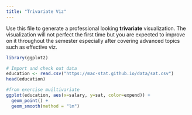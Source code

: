 ```yaml
---
title: "Trivariate Viz"
---
```


Use this file to generate a professional looking **trivariate** visualization.  The visualization will not perfect the first time but you are expected to improve on it throughout the semester especially after covering advanced topics such as effective viz.


```r

library(ggplot2)

# Import and check out data
education <- read.csv("https://mac-stat.github.io/data/sat.csv")
head(education)

#from exercise muiltivariate
ggplot(education, aes(x=salary, y=sat, color=expend)) +
  geom_point() +
  geom_smooth(method = "lm")



```
